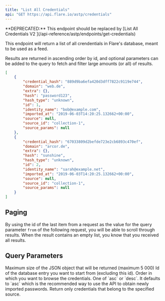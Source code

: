 ```yaml
---
title: "List All Credentials"
api: "GET https://api.flare.io/astp/credentials"
---
```


<Warning>
**DEPRECATED:** This endpoint should be replaced by
[List All Credentials V2 <Icon icon="code" size={16} />](/api-reference/astp/endpoints/get-credentials)
</Warning>


<GatedAccessFeatureAstp />

This endpoint will return a list of all crendentials in Flare's database, meant to be used as a feed.

Results are returned in ascending order by id, and optional parameters can be added to the query to fetch and filter large amounts (or all) of results.

<ResponseExample>

```json Response Example
[
    {
        "credential_hash": "889d9ba6efa420d3dff7822c9119e744",
        "domain": "web.de",
        "extra": {},
        "hash": "password123",
        "hash_type": "unknown",
        "id": 1,
        "identity_name": "bob@example.com",
        "imported_at": "2019-06-03T14:20:25.132662+00:00",
        "source": null,
        "source_id": "collection-1",
        "source_params": null
    },
    {
        "credential_hash": "67033809d2befde723e2cb6893c470ef",
        "domain": "arcor.de",
        "extra": {},
        "hash": "sunshine",
        "hash_type": "unknown",
        "id": 2,
        "identity_name": "sarah@example.net",
        "imported_at": "2019-06-03T14:20:25.132662+00:00",
        "source": null,
        "source_id": "collection-1",
        "source_params": null
    }
]
```

</ResponseExample>

## Paging

By using the id of the last item from a request as the value for the query parameter `from` of the following request, you will be able to scroll through results.
When the result contains an empty list, you know that you received all results.

## Query Parameters

<ParamField query="size" type="number">
  Maximum size of the JSON object that will be returned (maximum 5 000) 
</ParamField>

<ParamField query="from" type="number">
  Id of the database entry you want to start from (excluding this id).
</ParamField>

<ParamField query="order" type="string">
  Order in which you want to browse the credentials. One of `asc` or `desc`.
  It defaults to `asc` which is the recommended way to use the API to obtain newly imported passwords.
</ParamField>

<ParamField query="source_id" type="string">
    Return only credentials that belong to the specified source.
</ParamField>
